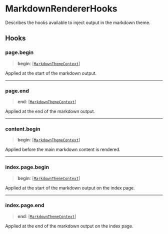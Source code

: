 # MarkdownRendererHooks

Describes the hooks available to inject output in the markdown theme.

## Hooks

### page.begin

> **begin**: [[`MarkdownThemeContext`](/api-docs/Class.MarkdownThemeContext.mdx)]

Applied at the start of the markdown output.

***

### page.end

> **end**: [[`MarkdownThemeContext`](/api-docs/Class.MarkdownThemeContext.mdx)]

Applied at the end of the markdown output.

***

### content.begin

> **begin**: [[`MarkdownThemeContext`](/api-docs/Class.MarkdownThemeContext.mdx)]

Applied before the main markdown content is rendered.

***

### index.page.begin

> **begin**: [[`MarkdownThemeContext`](/api-docs/Class.MarkdownThemeContext.mdx)]

Applied at the start of the markdown output on the index page.

***

### index.page.end

> **end**: [[`MarkdownThemeContext`](/api-docs/Class.MarkdownThemeContext.mdx)]

Applied at the end of the markdown output on the index page.
